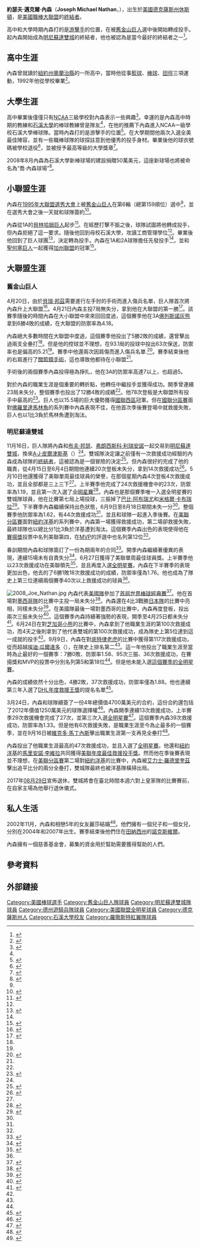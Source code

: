 {{Infobox baseball biography
|name=喬·內森<br />Joe Nathan
|image= Joe Nathan on March 15, 2012.jpg
|image_size  =
|caption =
|position=[[投手|投手]]
|bats=右
|throws=右
|birth_date= {{Birth date and age|1974|11|22}}
|birth_place= {{USA}}[[德克薩斯州|德克薩斯州]][[休士頓|休士頓]]
|death_date= 
|death_place= 
|debutleague =美國職棒大聯盟
|debutdate=4月21日
|debutyear=1999年
|debutteam=舊金山巨人
|finalleague =美國職棒大聯盟
|finaldate=9月27日
|finalyear=2016年
|finalteam=舊金山巨人
|statleague =美國職棒大聯盟
|stat1label=勝敗投數
|stat1value=64–34
|stat2label=[[防禦率|防禦率]]
|stat2value=2.87
|stat3label=[[三振|三振]]
|stat3value=976
|stat4label=[[救援成功|救援成功]]
|stat4value=377
|teams=
* [[舊金山巨人|舊金山巨人]] ({{mlby|1999}}–{{mlby|2000}},{{mlby|2002}}–{{mlby|2003}})
* [[明尼蘇達雙城|明尼蘇達雙城]] ({{mlby|2004}}–{{mlby|2009}},{{mlby|2011}})
* [[德克薩斯遊騎兵_(棒球)|德州遊騎兵]] ({{mlby|2012}}–{{mlby|2013}})
* [[底特律老虎|底特律老虎]] ({{mlby|2014}}–{{mlby|2015}})
* [[芝加哥小熊|芝加哥小熊]] ({{mlby|2016}})
* [[舊金山巨人|舊金山巨人]] ({{mlby|2016}})
|highlights=
* 6×[[美國職棒大聯盟全明星賽|全明星賽]] ([[2004年美國職棒大聯盟全明星賽|2004]],[[2005年美國職棒大聯盟全明星賽|2005]],[[2008年美國職棒大聯盟全明星賽|2008]],[[2009年美國職棒大聯盟全明星賽|2009]],[[2012年美國職棒大聯盟全明星賽|2012]],[[2013年美國職棒大聯盟全明星賽|2013]])
* [[美國職棒大聯盟年度最佳救援投手獎|美聯年度最佳救援投手獎]] (2009)
|hoflink = National Baseball Hall of Fame and Museum
|hoftype = National
|hofdate= 
|hofvote= 
}}

'''約瑟夫·邁克爾·內森'''（'''Joseph Michael Nathan'''，{{bd|1974年|11月22日|||Nathan, Joe}}），出生於[[美國|美國]][[德克薩斯州|德克薩斯州]][[休斯頓|休斯頓]]，是[[美國職棒大聯盟|美國職棒大聯盟]]的[[終結者_(棒球)|終結者]]。

高中和大學時期內森打的是[[游擊手|游擊手]]的位置，在被[[舊金山巨人|舊金山巨人]]選中後開始轉成投手。{{MLBy|2004年}}起內森開始成為[[明尼蘇達雙城|明尼蘇達雙城]]的終結者，他也被認為是當今最好的終結者之一<ref>{{Cite web|url=http://sportsillustrated.cnn.com/2009/writers/cliff_corcoran/04/29/closer.rankings/index.html|title=Closer rankings, from No. 1 to 30|author=Cliff Corcoran|work=SI.com|accessdate=2009-08-24|archive-date=2012-10-25|archive-url=https://web.archive.org/web/20121025073340/http://sportsillustrated.cnn.com/2009/writers/cliff_corcoran/04/29/closer.rankings/index.html|dead-url=no}}</ref>。

==高中生涯==
內森曾就讀於[[紐約州|紐約州]][[奧蘭治縣_(紐約州)|奧蘭治縣]]的一所高中，當時他從事[[籃球|籃球]]、[[棒球|棒球]]、[[田徑|田徑]]三項運動，1992年他從學校畢業<ref name=twins>{{cite web |url=http://minnesota.twins.mlb.com/team/player_career.jsp?player_id=150274 |title=Joe Nathan Player Information : Biography and Career Highlights |accessdate=2007-08-21 |archive-url=https://web.archive.org/web/20071207114055/http://minnesota.twins.mlb.com/team/player_career.jsp?player_id=150274 |archive-date=2007-12-07 |dead-url=yes }}</ref>。

==大學生涯==
高中畢業後僅僅只有[[全國大學體育協會|NCAA]]三級學校對內森表示一些興趣<ref name=recordonline>{{cite web |url=http://archive.recordonline.com/sports/50best/8a.html |title=Joe Nathan: Face of the Twins |accessdate=2007-08-21 |deadurl=yes |archiveurl=https://web.archive.org/web/20061026132545/http://archive.recordonline.com/sports/50best/8a.html |archivedate=2006-10-26 }}</ref>。幸運的是內森高中時期的教練和[[石溪大學|石溪大學]]的棒球教練曾是隊友<ref name=recordonline/>，在他的推薦下內森進入NCAA一級學校石溪大學棒球隊。當時內森打的是游擊手的位置<ref name=suny>{{cite web |url=http://goseawolves.cstv.com/sports/m-basebl/spec-rel/051205aaa.html |title=Beyond Tonight - Joe Nathan |accessdate=2007-08-21 |deadurl=yes |archiveurl=https://web.archive.org/web/20070311201641/http://goseawolves.cstv.com/sports/m-basebl/spec-rel/051205aaa.html |archivedate=2007-03-11 }}</ref>。在大學期間他兩次入選全美最佳陣容，並有一些職棒球隊的球探註意到他優秀的投手身材。畢業後他的球衣號碼被學校退役<ref name=newsday>{{cite web|url=http://www.newsday.com/sports/baseball/ny-spjim0621,0,3120453.column?coll=ny-sports-headlines|title=Nathan, Stony Brook benefited from each other|accessdate=2007-08-21|deadurl=yes|archiveurl=https://web.archive.org/web/20070701142848/http://www.newsday.com/sports/baseball/ny-spjim0621%2C0%2C3120453.column?coll=ny-sports-headlines|archivedate=2007-07-01}}</ref>，並被授予最高等級的大學獎章<ref name=medal>{{cite web|url=http://www.stonybrook.edu/sb/sbcouncil/res120506.shtml|title=Stony Brook University Council|accessdate=2007-08-21|archive-date=2013-12-30|archive-url=https://web.archive.org/web/20131230164756/http://www.stonybrook.edu/sb/sbcouncil/res120506.shtml}}</ref>。

2008年8月內森為石溪大學新棒球場的建設捐贈50萬美元，這座新球場也將被命名為“喬·內森球場”<ref>{{Cite web |url=http://goseawolves.cstv.com/sports/m-basebl/spec-rel/081108aaa.html |title=Stony Brook University Announces Lead Gift from Major League Baseball All-Star And SBU Alumnus, Joe Nathan |publisher=石溪大學 |accessdate=2009-08-17 |deadurl=yes |archiveurl=https://web.archive.org/web/20080818215146/http://goseawolves.cstv.com/sports/m-basebl/spec-rel/081108aaa.html |archivedate=2008-08-18 }}</ref>。

==小聯盟生涯==
內森在[[1995年美國職棒大聯盟選秀|1995年大聯盟選秀大會]]上被[[舊金山巨人|舊金山巨人]]在第6輪（總第159順位）選中<ref name=suny/>，並在選秀大會之後一天就和球隊簽約<ref name=br>{{cite web|url=http://www.baseball-reference.com/n/nathajo01.shtml|title=Joe Nathan Statistics - Baseball-Reference.com|accessdate=2007-08-21|archive-date=2009-02-28|archive-url=https://web.archive.org/web/20090228212835/http://www.baseball-reference.com/n/nathajo01.shtml}}</ref>。

內森從1A的[[貝林哈姆水手|貝林哈姆巨人]]起步<ref name=tbc>{{cite web |url=http://www.thebaseballcube.com/players/N/Joe-Nathan.shtml |title=Joe Nathan Baseball Statistics |accessdate=2007-08-21 |deadurl=yes |archiveurl=https://web.archive.org/web/20101209173000/http://www.thebaseballcube.com/players/N/Joe-Nathan.shtml |archivedate=2010-12-09 }}</ref>。在經歷打擊不振之後，球隊試圖將他轉成投手，但內森拒絕了這一要求。隨後他回到母校石溪大學，攻讀工商管理學位<ref name=twins/>。畢業後他回到了巨人球團<ref>{{cite web |url=http://subwaychatter.com/blog/category/conversation-with-joe-nathan/ |title=Conversation with Joe Nathan |work=Subway Chatter |accessdate=2009-08-25 |deadurl=yes |archiveurl=https://web.archive.org/web/20110716161410/http://subwaychatter.com/blog/category/conversation-with-joe-nathan/ |archivedate=2011-07-16 }}</ref>，決定轉為投手。{{by|1998年}}內森在1A和2A球隊擔任先發投手<ref name=tbc/>，並和[[聖何塞巨人|聖何塞巨人]]一起獲得[[加州聯盟|加州聯盟]]的冠軍<ref name=sjgiants>{{cite web |url=http://www.sjgiants.com/ArDisplay.aspx?ID=112&SecID=27 |title=San Jose Giants baseball club |accessdate=2007-08-21 |deadurl=yes |archiveurl=https://web.archive.org/web/20061102062224/http://www.sjgiants.com/ArDisplay.aspx?ID=112&SecID=27 |archivedate=2006-11-02 }}</ref>。

==大聯盟生涯==
===舊金山巨人===
{{MLBy|1999年}}4月20日，由於[[貝瑞·邦茲|貝瑞·邦茲]]需要進行左手肘的手術而進入傷兵名單，巨人隊首次將內森升上大聯盟<ref name=twins99>{{cite web |url=http://minnesota.twins.mlb.com/team/player_career.jsp?player_id=150274&y=1999 |title=Official site of the Minnesota Twins : 1999 Career Highlights |accessdate=2007-08-21 |archive-url=https://web.archive.org/web/20071207114055/http://minnesota.twins.mlb.com/team/player_career.jsp?player_id=150274 |archive-date=2007-12-07 |dead-url=yes }}</ref>。4月21日內森主投7局無失分，拿到他在大聯盟的第一勝<ref name=br99>{{cite web|url=http://www.baseball-reference.com/pi/gl.cgi?n1=nathajo01&t=p&year=1999|title=Joe Nathan 1999 Pitching Gamelogs - Baseball-Reference.com|accessdate=2007-08-21}}</ref>。該賽季隨後的時間內森在大小聯盟中來來回回度過，這個賽季他在3A[[佛列斯諾灰熊|佛列斯諾灰熊]]拿到6勝4敗的成績，在大聯盟的防禦率為4.18。

{{MLBy|2000年}}內森絕大多數時間在大聯盟中度過，這個賽季他投出了5勝2敗的成績，還曾擊出過兩支全壘打<ref name=br/>。但是他的控球並不理想，在93.1局的投球中投出63次保送，防禦率也是偏高的5.21<ref name=br/>。賽季中他還兩次因肩傷而進入傷兵名單.<ref name=twins00>{{cite web |url=http://minnesota.twins.mlb.com/team/player_career.jsp?player_id=150274&y=2000 |title=Official site of the Minnesota Twins : 2000 Career Highlights |accessdate=2007-08-21 |archive-url=https://web.archive.org/web/20071207114055/http://minnesota.twins.mlb.com/team/player_career.jsp?player_id=150274 |archive-date=2007-12-07 |dead-url=yes }}</ref>。賽季結束後他的右肩進行了[[關節鏡|關節鏡手術]]，這也導致他{{MLBy|2001年}}都待在小聯盟<ref name=sjgiants/>。

手術後的兩個賽季內森投得極為掙扎，{{MLBy|2001年}}他在3A的防禦率高達7以上，{{MLBy|2002年}}也超過5。

{{MLBy|2003年}}對於內森的職業生涯是個重要的轉折點，他轉任中繼投手並獲得成功。開季曾連續23局未失分，整個賽季也投出了12勝4敗的成績<ref name=br/>。他78次登板是大聯盟所有投手中最高的<ref name=twins03>{{cite web |url=http://minnesota.twins.mlb.com/team/player_career.jsp?player_id=150274&y=2003 |title=Official site of the Minnesota Twins : 2003 Career Highlights |accessdate=2007-08-21 |archive-url=https://web.archive.org/web/20071207114055/http://minnesota.twins.mlb.com/team/player_career.jsp?player_id=150274 |archive-date=2007-12-07 |dead-url=yes }}</ref>。巨人也以15.5場的巨大優勢獲得[[國家聯盟西區|國聯西區]]冠軍。但在[[2003年國家聯盟分區賽|國聯分區賽]]面對[[佛羅里達馬林魚|佛羅里達馬林魚]]的系列賽中內森表現不佳，在他首次季後賽登場中就救援失敗，巨人也以1比3負於馬林魚遭到淘汰。

===明尼蘇達雙城===
{{MLBy|2003年}}11月16日，巨人隊將內森和[[布夫·邦瑟|布夫·邦瑟]]、[[弗朗西斯科·利瑞安諾|弗朗西斯科·利瑞安諾]]一起交易到[[明尼蘇達雙城|明尼蘇達雙城]]，換來[[A·J·皮爾津斯基|A·J·皮爾津斯基]]（{{lang|en|A. J. Pierzynski}}）<ref name=br/>。{{MLBy|2004年}}雙城隊決定讓之前僅有一次救援成功經驗的內森成為球隊的[[終結者_(棒球)|終結者]]，這被認為是一個冒險的決定<ref>{{cite web|url=http://insider.espn.go.com/espn/blog/index?entryID=2700725&searchName=gammons_peter&action=login&appRedirect=http%3a%2f%2finsider.espn.go.com%2fespn%2fblog%2findex%3fentryID%3d2700725%26searchName%3dgammons_peter|title=No panic over closer situations|accessdate=2007-08-22|archive-url=https://web.archive.org/web/20070206170006/http://insider.espn.go.com/espn/blog/index?entryID=2700725&searchName=gammons_peter&action=login&appRedirect=http%3A%2F%2Finsider.espn.go.com%2Fespn%2Fblog%2Findex%3FentryID%3D2700725&searchName=gammons_peter|archive-date=2007-02-06|dead-url=yes}}</ref>。但內森很好的完成了他的職責，從4月15日至6月4日期間他連續20次登板未失分，拿到14次救援成功<ref name=twins04>{{cite web |url=http://minnesota.twins.mlb.com/team/player_career.jsp?player_id=150274&y=2004 |title=Official site of the Minnesota Twins : 2004 Career Highlights |accessdate=2007-08-21 |archive-url=https://web.archive.org/web/20071207114055/http://minnesota.twins.mlb.com/team/player_career.jsp?player_id=150274 |archive-date=2007-12-07 |dead-url=yes }}</ref>。5月10日他還獲得了美聯單周最佳球員的榮譽，在那個星期內森4次登板4次救援成功，並且全部都是三上三下<ref name=twins04/>。上半賽季他完成了24次救援機會中的23次，防禦率為1.19，並且第一次入選了[[2004年美國職棒大聯盟全明星賽|全明星賽]]<ref>{{cite web|url=http://www.mlb.com/news/article.jsp?ymd=20040704&content_id=788791&vkey=news_min&fext=.jsp&c_id=min |title=Nathan earns All-Star invitation |accessdate=2007-08-22 }}{{dead link|date=六月 2017 |bot=InternetArchiveBot }}</ref>。內森也是那個賽季唯一入選全明星賽的雙城隊球員，他在比賽第七局上場投球，三振掉了[[巴比·阿布瑞尤|巴比·阿布瑞尤]]和[[米格爾·卡布瑞拉|米格爾·卡布瑞拉]]<ref>{{cite web |url=http://www.mlb.com/news/article.jsp?ymd=20040714&content_id=799716&vkey=allstar2004&fext=.jsp&c_id=null |title=Nathan dazzles NL hitters |accessdate=2007-08-23 |deadurl=yes |archiveurl=https://web.archive.org/web/20080321083607/http://www.mlb.com/news/article.jsp?ymd=20040714&content_id=799716&vkey=allstar2004&fext=.jsp&c_id=null |archivedate=2008-03-21 }}</ref>。下半賽季內森繼續保持出色狀態，6月9日至8月18日期間未失一分<ref name=twins04/>。整個賽季他防禦率為1.62，有44次救援成功<ref name=br/>，並且和球隊一起進入季後賽。在[[2004年美國聯盟分區賽|美聯分區賽]]面對[[紐約洋基|紐約洋基]]的系列賽中，內森第一場獲得救援成功，第二場卻救援失敗，最終球隊也以總比分1比3負於洋基遭到淘汰。這個賽季內森出色的表現使得他在[[賽揚獎|賽揚獎]]投票中名列美聯第四，在[[美國職棒大聯盟最有價值球員獎|MVP]]的評選中也名列第12位<ref name=br/>。

{{MLBy|2005年}}春訓期間內森和球隊簽訂了一份為期兩年的合同<ref name="6m option">{{cite web|url=http://sports.espn.go.com/mlb/news/story?id=3085219|title=Twins exercise Nathan's option at bargain price of $6M|accessdate=2009-02-26|author=[[美聯社|美聯社]]|date=2007-10-29|publisher=[[ESPN|ESPN]]|archive-date=2007-10-31|archive-url=https://web.archive.org/web/20071031063655/http://sports.espn.go.com/mlb/news/story?id=3085219}}</ref>。開季內森繼續著優異的表現，連續15場未有自責失分<ref name=twins05>{{cite web |url=http://minnesota.twins.mlb.com/team/player_career.jsp?player_id=150274&y=2005 |title=Official site of the Minnesota Twins : 2005 Career Highlights |accessdate=2007-08-23 |archive-url=https://web.archive.org/web/20071207114055/http://minnesota.twins.mlb.com/team/player_career.jsp?player_id=150274 |archive-date=2007-12-07 |dead-url=yes }}</ref>。6月27日獲得了美聯單周最佳球員獎。上半賽季他以23次救援成功在美聯領先<ref>{{cite web|url=http://www.mlb.com/news/article.jsp?ymd=20050703&content_id=1113940&vkey=news_min&fext=.jsp&c_id=min|title=Twins send two arms to All-Star Game|accessdate=2007-08-23}}{{dead link|date=2018年5月 |bot=InternetArchiveBot |fix-attempted=yes }}</ref>，並且再度入選[[2005年美國職棒大聯盟全明星賽|全明星賽]]。內森在下半賽季的表現更加出色，他去的了6勝1敗18次救援成功的成績，防禦率僅為1.76。他也成為了隊史上第三位連續兩個賽季40次以上救援成功的球員<ref name=twins05/>。

[[File:2008_Joe_Nathan.jpg|thumb]]
{{MLBy|2006年}}內森代表[[美國棒球代表隊|美國隊]]參加了[[2006年世界棒球經典賽|首屆]][[世界棒球經典賽|世界棒球經典賽]]<ref>{{cite web|url=http://www.mlb.com/news/article.jsp?ymd=20060214&content_id=1311315&vkey=news_min&fext=.jsp&c_id=min|title=Nathan gets chance to compete for U.S.|accessdate=2007-08-23}}{{dead link|date=2018年5月 |bot=InternetArchiveBot |fix-attempted=yes }}</ref>。他在首場對[[墨西哥棒球代表隊|墨西哥隊]]的比賽中主投一局未失分<ref>{{cite web |url=http://ww2.worldbaseballclassic.com/2006/stats/stats.jsp?t=g_box&gid=2006_03_07_mexint_usaint_1 |title=World Baseball Classic: Statistics, Mexico-U.S. |accessdate=2007-08-23 |deadurl=yes |archiveurl=https://archive.is/20120723161036/http://ww2.worldbaseballclassic.com/2006/stats/stats.jsp?t=g_box&gid=2006_03_07_mexint_usaint_1 |archivedate=2012-07-23 }}</ref>。內森還在4比3戰勝[[日本棒球代表隊|日本隊]]的比賽中亮相，同樣未失分<ref>{{cite web |url=http://ww2.worldbaseballclassic.com/2006/stats/stats.jsp?t=g_box&gid=2006_03_12_jpnint_usaint_1 |title=World Baseball Classic: Statistics, Japan-U.S. |accessdate=2007-08-23 |deadurl=yes |archiveurl=https://archive.is/20120719194752/http://ww2.worldbaseballclassic.com/2006/stats/stats.jsp?t=g_box&gid=2006_03_12_jpnint_usaint_1 |archivedate=2012-07-19 }}</ref>。在美國隊最後一場對墨西哥的比賽中，內森再度登板，投出兩次三振未失分<ref>{{cite web |url=http://ww2.worldbaseballclassic.com/2006/stats/stats.jsp?t=g_box&gid=2006_03_16_usaint_mexint_1 |title=World Baseball Classic: Statistics, U.S.-Mexico |accessdate=2007-08-23 |deadurl=yes |archiveurl=https://wayback.archive-it.org/all/20120216065338/http://ww2.worldbaseballclassic.com/2006/stats/stats.jsp?t=g_box&gid=2006_03_16_usaint_mexint_1 |archivedate=2012-02-16 }}</ref>。這個賽季內森持續著強勢的表現，開季至4月25日都未失分<ref name=twins06>{{cite web |url=http://minnesota.twins.mlb.com/team/player_career.jsp?player_id=150274&y=2006 |title=Official site of the Minnesota Twins : 2006 Career Highlights |accessdate=2007-08-23 |archive-url=https://web.archive.org/web/20071207114055/http://minnesota.twins.mlb.com/team/player_career.jsp?player_id=150274 |archive-date=2007-12-07 |dead-url=yes }}</ref>。6月24日在對[[芝加哥小熊|芝加哥小熊]]的比賽中，內森拿到了他職業生涯的第100次救援成功，而4天之後則拿到了他代表雙城的第100次救援成功，成為隊史上第5位達到這一成就的投手<ref name=twins06/>。9月9日，內森在對[[底特律老虎|底特律老虎]]的比賽中獲得第117次救援成功，從而超越[[埃迪·瓜爾達多|埃迪·瓜爾達多]]（{{lang|en|Eddie Guardado}}），在隊史上排名第二<ref name=twins06/>。這一年他投出了職業生涯至當時為止最好的一個賽季：7勝0敗、防禦率1.58、95次三振、36次救援成功，在賽揚獎和MVP的投票中分別名列第5和第18位<ref name=br/>。但是他未能入選[[2006年美國職棒大聯盟全明星賽|這個賽季的全明星賽]]。

{{MLBy|2007年}}內森的成績依然十分出色，4勝2敗，37次救援成功，防禦率僅為1.88。他也連續第三年入選了[[DHL年度救援王獎|DHL年度救援王獎]]的提名名單<ref>{{cite web|url=http://www.baseball-almanac.com/awards/delivery_man_of_the_month_award.shtml|title=Delivery Man of the Month/Year Award by DHL on Baseball Almanac|accessdate=2007-09-25|archive-date=2005-11-25|archive-url=https://web.archive.org/web/20051125175008/http://www.baseball-almanac.com/awards/delivery_man_of_the_month_award.shtml|dead-url=no}}</ref>。

{{MLBy|2008年}}3月24日，內森和球隊續簽了一份4年總價值4700萬美元的合約，這份合約還包括了2012年價值1250萬美元的球隊選擇權<ref>{{cite web |url=http://sports.espn.go.com/mlb/news/story?id=3309556 |title=After 37 saves in 2007, Nathan agrees to new four-year contract with Twins |accessdate=2009-02-26 |author=[[美聯社|美聯社]] |date=2008-03-24 |publisher=[[ESPN|ESPN]] |archive-date=2008-10-28 |archive-url=https://web.archive.org/web/20081028211639/http://sports.espn.go.com/mlb/news/story?id=3309556 }}</ref>。{{MLBy|2008年}}內森開季連續13次救援成功，上半賽季29次救援機會完成了27次，並第三次入選[[2008年美國職棒大聯盟全明星賽|全明星賽]]<ref>{{cite web | url = http://minnesota.twins.mlb.com/news/article.jsp?ymd=20080706&content_id=3076222&vkey=news_min&fext=.jsp&c_id=min | title = Mauer earns first All-Star Game start | date = 2008-07-06 | work = twinsbaseball.com | deadurl = yes | archiveurl = https://web.archive.org/web/20131111191928/http://minnesota.twins.mlb.com/news/article.jsp?ymd=20080706&content_id=3076222&vkey=news_min&fext=.jsp&c_id=min | archivedate = 2013-11-11 | accessdate = 2009-10-24 }}</ref>。這個賽季內森39次救援成功，防禦率為1.33。但是他有6次救援失敗，是職業生涯至今為止最多的一個賽季，並在9月16日被[[維克多·馬丁內斯|維克多·馬丁內斯]]擊出職業生涯第一支再見全壘打<ref>{{cite web|url=http://sports.yahoo.com/mlb/recap?gid=280916105|title=Indians top Twins 12-9 in 11 innings|work=Yahoo Sports!|accessdate=2009-08-26|deadurl=yes|archiveurl=https://web.archive.org/web/20080920220554/http://sports.yahoo.com/mlb/recap?gid=280916105|archivedate=2008-09-20}}</ref>。

{{MLBy|2009年}}內森投出了他職業生涯最高的47次救援成功，並且入選了[[2009年美國職棒大聯盟全明星賽|全明星賽]]。他還和[[紐約洋基|紐約洋基]]的[[馬里安諾·李維拉|馬里安諾·李維拉]]共同獲得[[美國職棒大聯盟年度最佳救援投手獎|美聯年度最佳救援投手獎]]。然而他在季後賽表現並不理想，在[[2009年美國聯盟分區賽|美聯分區賽]]第二場對[[紐約洋基|紐約洋基]]的比賽中，內森被[[艾力士·羅德里奎茲|艾力士·羅德里奎茲]]擊出追平比分的兩分全壘打，雙城隊最終也被洋基隊橫掃出局。

2017年[[08月29日|08月29日]]宣佈退休，雙城將會在臺北時間本週六對上皇家隊的比賽賽前，在自家主場為他舉行退休儀式。

==私人生活==
2002年11月，內森和相戀5年的女友麗莎結婚<ref>{{cite web|url=http://sfgate.com/cgi-bin/article.cgi?file=/chronicle/archive/2003/04/04/SP298099.DTL|title=No ordinary effort from this Joe|accessdate=2007-09-02|archive-date=2011-08-05|archive-url=https://web.archive.org/web/20110805011439/http://www.sfgate.com/cgi-bin/article.cgi?file=%2Fchronicle%2Farchive%2F2003%2F04%2F04%2FSP298099.DTL}}</ref>。他們擁有一個兒子和一個女兒，分別在2004年和2007年出生。賽季結束後他們住在[[田納西州|田納西州]]的[[諾克斯維爾|諾克斯維爾]]。

內森擁有一個慈善基金會，募集的資金用於幫助需要獲得幫助的人們。

==參考資料==
{{reflist|2}}

==外部鏈接==
{{commonscat|Joe Nathan}}
{{baseballstats |mlb=150274 |espn=4044 |br=n/nathajo01 |fangraphs=1122 |cube=N/joe-nathan|brm=10339}}

{{300救援俱樂部}}
{{AL Relief Man Award Winners}}
{{2006年世界棒球經典賽美國隊選手列表}}

{{DEFAULTSORT:Nathan, Joe}}
[[Category:美國棒球選手|Category:美國棒球選手]]
[[Category:舊金山巨人隊球員|Category:舊金山巨人隊球員]]
[[Category:明尼蘇達雙城隊球員|Category:明尼蘇達雙城隊球員]]
[[Category:德州遊騎兵隊球員|Category:德州遊騎兵隊球員]]
[[Category:美國聯盟全明星球員|Category:美國聯盟全明星球員]]
[[Category:德克薩斯州人|Category:德克薩斯州人]]
[[Category:石溪大學校友|Category:石溪大學校友]]
[[Category:羅徹斯特紅翼隊球員|Category:羅徹斯特紅翼隊球員]]